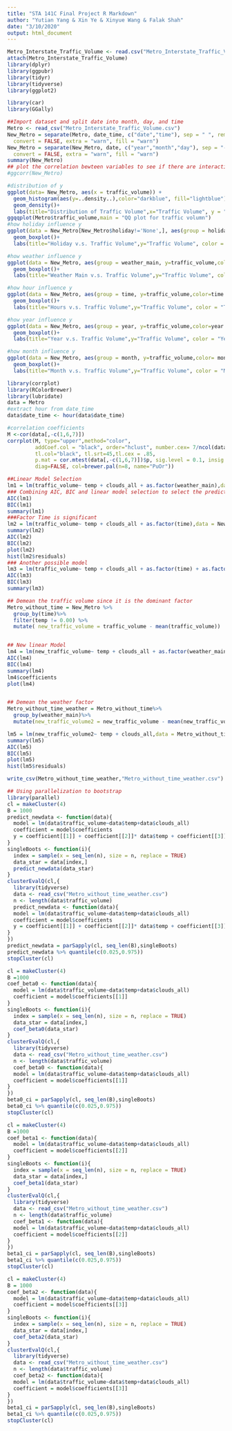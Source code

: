 ---
title: "STA 141C Final Project R Markdown"
author: "Yutian Yang & Xin Ye & Xinyue Wang & Falak Shah"
date: "3/10/2020"
output: html_document
---

```{r}
Metro_Interstate_Traffic_Volume <- read.csv("Metro_Interstate_Traffic_Volume.csv")
attach(Metro_Interstate_Traffic_Volume)
library(dplyr)
library(ggpubr)
library(tidyr)
library(tidyverse)
library(ggplot2)
```


```{r}
library(car)
library(GGally)

##Import dataset and split date into month, day, and time
Metro <- read_csv("Metro_Interstate_Traffic_Volume.csv")
New_Metro = separate(Metro, date_time, c("date","time"), sep = " ", remove = TRUE,
  convert = FALSE, extra = "warn", fill = "warn")
New_Metro = separate(New_Metro, date, c("year","month","day"), sep = "-", remove = TRUE,
  convert = FALSE, extra = "warn", fill = "warn")
summary(New_Metro)
## plot the correlation bewteen variables to see if there are interactions.
#ggcorr(New_Metro)

#distribution of y
ggplot(data= New_Metro, aes(x = traffic_volume)) + 
  geom_histogram(aes(y=..density..),color="darkblue", fill="lightblue") +
  geom_density()+
  labs(title="Distribution of Traffic Volume",x="Traffic Volume", y = "Density")
ggqqplot(Metro$traffic_volume,main = "QQ plot for traffic volumn")
#how holiday influence y
ggplot(data = New_Metro[New_Metro$holiday!='None',], aes(group = holiday, y=traffic_volume,color=holiday )) +
  geom_boxplot()+
  labs(title="Holiday v.s. Traffic Volume",y="Traffic Volume", color = "Holiday")

#how weather influence y
ggplot(data = New_Metro, aes(group = weather_main, y=traffic_volume,color=weather_main )) +
  geom_boxplot()+
  labs(title="Weather Main v.s. Traffic Volume",y="Traffic Volume", color = "weather_main")

#how hour influence y
ggplot(data = New_Metro, aes(group = time, y=traffic_volume,color=time )) +
  geom_boxplot()+
  labs(title="Hours v.s. Traffic Volume",y="Traffic Volume", color = "Time")

#how year influence y
ggplot(data = New_Metro, aes(group = year, y=traffic_volume,color=year )) +
  geom_boxplot()+
  labs(title="Year v.s. Traffic Volume",y="Traffic Volume", color = "Year")

#how month influence y
ggplot(data = New_Metro, aes(group = month, y=traffic_volume,color= month )) +
  geom_boxplot()+
  labs(title="Month v.s. Traffic Volume",y="Traffic Volume", color = "Month")
```


```{r}

library(corrplot)
library(RColorBrewer)
library(lubridate)
data = Metro
#extract hour from date_time
data$date_time <- hour(data$date_time)

#correlation coefficients
M <-cor(data[,-c(1,6,7)])
corrplot(M, type="upper",method="color",
         addCoef.col = "black", order="hclust", number.cex= 7/ncol(data[,-c(1,6,7)]),
         tl.col="black", tl.srt=45,tl.cex = .85,
         p.mat = cor.mtest(data[,-c(1,6,7)])$p, sig.level = 0.1, insig = "blank",
         diag=FALSE, col=brewer.pal(n=8, name="PuOr"))
```


```{r}
##Linear Model Selection
lm1 = lm(traffic_volume~ temp + clouds_all + as.factor(weather_main),data = New_Metro)
### Combining AIC, BIC and linear model selection to select the prediction model.
AIC(lm1)
BIC(lm1)
summary(lm1)
###Factor Time is significant
lm2 = lm(traffic_volume~ temp + clouds_all + as.factor(time),data = New_Metro)
summary(lm2)
AIC(lm2)
BIC(lm2)
plot(lm2)
hist(lm2$residuals)
### Another possible model
lm3 = lm(traffic_volume~ temp + clouds_all + as.factor(time) + as.factor(weather_main),data = New_Metro)
AIC(lm3)
BIC(lm3)
summary(lm3)

```



```{r}

## Demean the traffic volume since it is the dominant factor
Metro_without_time = New_Metro %>%
  group_by(time)%>%
  filter(temp != 0.00) %>%
  mutate( new_traffic_volume = traffic_volume - mean(traffic_volume))


## New linear Model
lm4 = lm(new_traffic_volume~ temp + clouds_all + as.factor(weather_main),data = Metro_without_time)
AIC(lm4)
BIC(lm4)
summary(lm4)
lm4$coefficients
plot(lm4)


## Demean the weather factor
Metro_without_time_weather = Metro_without_time%>%
  group_by(weather_main)%>%
  mutate(new_traffic_volume2 = new_traffic_volume - mean(new_traffic_volume))

lm5 = lm(new_traffic_volume2~ temp + clouds_all,data = Metro_without_time_weather)
summary(lm5)
AIC(lm5)
BIC(lm5)
plot(lm5)
hist(lm5$residuals)

write_csv(Metro_without_time_weather,"Metro_without_time_weather.csv")
```


```{r,echo = FALSE}

## Using parallelization to bootstrap
library(parallel)
cl = makeCluster(4)
B = 1000
predict_newdata <- function(data){
  model = lm(data$traffic_volume~data$temp+data$clouds_all)
  coefficient = model$coefficients
  y = coefficient[[1]] + coefficient[[2]]* data$temp + coefficient[[3]]* data$clouds_all
}
singleBoots <- function(i){
  index = sample(x = seq_len(n), size = n, replace = TRUE)
  data_star = data[index,]
  predict_newdata(data_star)
}
clusterEvalQ(cl,{
  library(tidyverse)
  data <- read_csv("Metro_without_time_weather.csv")
  n <- length(data$traffic_volume)
  predict_newdata <- function(data){
  model = lm(data$traffic_volume~data$temp+data$clouds_all)
  coefficient = model$coefficients
  y = coefficient[[1]] + coefficient[[2]]* data$temp + coefficient[[3]]* data$clouds_all
}
})
predict_newdata = parSapply(cl, seq_len(B),singleBoots)
predict_newdata %>% quantile(c(0.025,0.975))
stopCluster(cl)
```

```{r,echo = FALSE}
cl = makeCluster(4)
B =1000
coef_beta0 <- function(data){
  model = lm(data$traffic_volume~data$temp+data$clouds_all)
  coefficient = model$coefficients[[1]]
}
singleBoots <- function(i){
  index = sample(x = seq_len(n), size = n, replace = TRUE)
  data_star = data[index,]
  coef_beta0(data_star)
}
clusterEvalQ(cl,{
  library(tidyverse)
  data <- read_csv("Metro_without_time_weather.csv")
  n <- length(data$traffic_volume)
  coef_beta0 <- function(data){
  model = lm(data$traffic_volume~data$temp+data$clouds_all)
  coefficient = model$coefficients[[1]]
}
})
beta0_ci = parSapply(cl, seq_len(B),singleBoots)
beta0_ci %>% quantile(c(0.025,0.975))
stopCluster(cl)
```

```{r,echo = FALSE}
cl = makeCluster(4)
B =1000
coef_beta1 <- function(data){
  model = lm(data$traffic_volume~data$temp+data$clouds_all)
  coefficient = model$coefficients[[2]]
}
singleBoots <- function(i){
  index = sample(x = seq_len(n), size = n, replace = TRUE)
  data_star = data[index,]
  coef_beta1(data_star)
}
clusterEvalQ(cl,{
  library(tidyverse)
  data <- read_csv("Metro_without_time_weather.csv")
  n <- length(data$traffic_volume)
  coef_beta1 <- function(data){
  model = lm(data$traffic_volume~data$temp+data$clouds_all)
  coefficient = model$coefficients[[2]]
}
})
beta1_ci = parSapply(cl, seq_len(B),singleBoots)
beta1_ci %>% quantile(c(0.025,0.975))
stopCluster(cl)
```

```{r}
cl = makeCluster(4)
B = 1000
coef_beta2 <- function(data){
  model = lm(data$traffic_volume~data$temp+data$clouds_all)
  coefficient = model$coefficients[[3]]
}
singleBoots <- function(i){
  index = sample(x = seq_len(n), size = n, replace = TRUE)
  data_star = data[index,]
  coef_beta2(data_star)
}
clusterEvalQ(cl,{
  library(tidyverse)
  data <- read_csv("Metro_without_time_weather.csv")
  n <- length(data$traffic_volume)
  coef_beta2 <- function(data){
  model = lm(data$traffic_volume~data$temp+data$clouds_all)
  coefficient = model$coefficients[[3]]
}
})
beta1_ci = parSapply(cl, seq_len(B),singleBoots)
beta1_ci %>% quantile(c(0.025,0.975))
stopCluster(cl)
```




